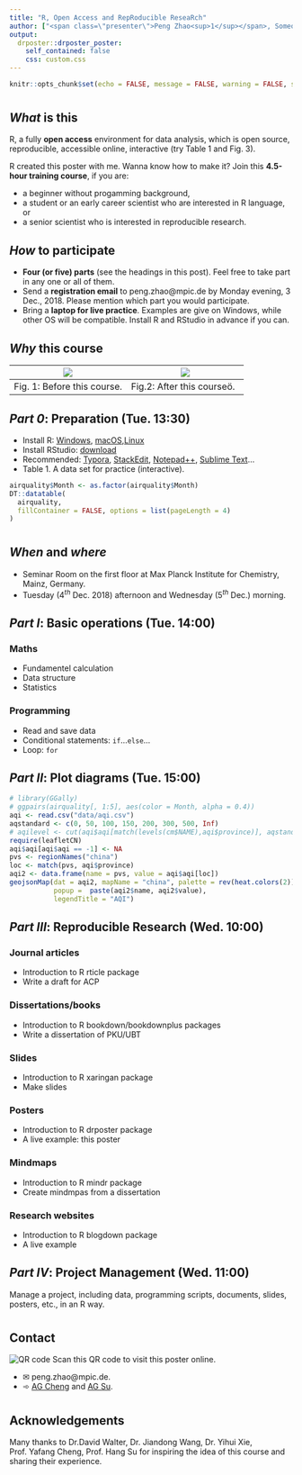 ```yaml
---
title: "R, Open Access and RepRoducible ReseaRch"
author: ["<span class=\"presenter\">Peng Zhao<sup>1</sup></span>, Someone Else<sup>1, 2</sup><ol class=\"affiliations\"><li>Max Planck Institute for Chemistry, Mainz, Germany peng.zhao@mpic.de</li><li>Far Far Away</li></ol>"]
output:
  drposter::drposter_poster:
    self_contained: false
    css: custom.css
---
```


```r
knitr::opts_chunk$set(echo = FALSE, message = FALSE, warning = FALSE, signif = 3)
```


# {.col-2}

## *What* is this

R, a fully **open access** environment for data analysis, which is open source, reproducible,  accessible online, interactive (try Table 1 and Fig. 3). 

R created this poster with me. Wanna know how to make it? Join this **4.5-hour training course**, if you are:

  - a beginner without progamming background,
  - a student or an early career scientist who are interested in R language, or
  - a senior scientist who is interested in reproducible research.

## *How* to participate

- **Four (or five) parts** (see the headings in this post). Feel free to take part in any one or all of them. 
- Send a **registration email** to peng.zhao@mpic.de by Monday evening, 3 Dec., 2018. Please mention which part you would participate.
- Bring a **laptop for live practice**. Examples are give on Windows, while other OS will be compatible. Install R and RStudio in advance if you can.

## *Why* this course

| ![](https://slides.yihui.name/gif/latex-tweak.gif) | ![](https://slides.yihui.name/gif/git-push-force.gif) |
| --- | --- |
| Fig. 1: Before this course.  | Fig.2: After this courseö. |

## *Part 0*: Preparation (Tue. 13:30)

- Install R: [Windows](https://cran.r-project.org/bin/windows/base/R-3.5.1-win.exe), [macOS](https://cran.r-project.org/bin/macosx/R-3.5.1.pkg),[Linux](https://cran.r-project.org/bin/linux/)
- Install RStudio: [download](https://www.rstudio.com/products/rstudio/download/#download)
- Recommended: [Typora](https://typora.io/), [StackEdit](https://stackedit.io/), [Notepad++](https://notepad-plus-plus.org/download), [Sublime Text](https://www.sublimetext.com/)...
- Table 1. A data set for practice (interactive).

```r
airquality$Month <- as.factor(airquality$Month)
DT::datatable(
  airquality, 
  fillContainer = FALSE, options = list(pageLength = 4)
)

```


# {.col-2}


## *When* and *where*

- Seminar Room on the first floor at Max Planck Institute for Chemistry, Mainz, Germany.
- Tuesday (4^*th*^ Dec. 2018) afternoon and Wednesday (5^*th*^ Dec.) morning.


## *Part I*: Basic operations (Tue. 14:00)

### Maths

- Fundamentel calculation
- Data structure
- Statistics

### Programming

- Read and save data
- Conditional statements: `if`...`else`...
- Loop: `for`

## *Part II*: Plot diagrams (Tue. 15:00)


```r
# library(GGally)
# ggpairs(airquality[, 1:5], aes(color = Month, alpha = 0.4))
aqi <- read.csv("data/aqi.csv")
aqstandard <- c(0, 50, 100, 150, 200, 300, 500, Inf)
# aqilevel <- cut(aqi$aqi[match(levels(cm$NAME),aqi$province)], aqstandard)
require(leafletCN)
aqi$aqi[aqi$aqi == -1] <- NA
pvs <- regionNames("china")
loc <- match(pvs, aqi$province)
aqi2 <- data.frame(name = pvs, value = aqi$aqi[loc])
geojsonMap(dat = aqi2, mapName = "china", palette = rev(heat.colors(2)),
           popup =  paste(aqi2$name, aqi2$value),
           legendTitle = "AQI")
```

## *Part III*: Reproducible Research (Wed. 10:00)

### Journal articles

- Introduction to R rticle package
- Write a draft for ACP

### Dissertations/books
- Introduction to R bookdown/bookdownplus packages
- Write a dissertation of PKU/UBT

### Slides
- Introduction to R xaringan package
- Make slides

### Posters
- Introduction to R drposter package
- A live example: this poster

### Mindmaps
- Introduction to R mindr package
- Create mindmpas from a dissertation

### Research websites
- Introduction to R blogdown package
- A live example

## *Part IV*: Project Management (Wed. 11:00)

Manage a project, including data, programming scripts, documents, slides, posters, etc., in an R way.

# {.col-2}

## Contact {style="--header-color:darkred; --other-color-for-h2-gradient:red;"}

<p class="qr">
![QR code](img/qr-code.png)
Scan this QR code to visit this poster online. 
</p>

- &#9993; peng.zhao@mpic.de. 
- &#10174; [AG Cheng](https://www.mpic.de/en/research/further-groups/cheng-group.html) and [AG Su](https://www.mpic.de/en/research/multiphase-chemistry/su-group.html). 


# {.col-2}

## Acknowledgements

Many thanks to Dr.David Walter, Dr. Jiandong Wang, Dr. Yihui Xie, Prof. Yafang Cheng, Prof. Hang Su for inspiring the idea of this course and sharing their experience.
